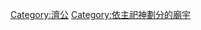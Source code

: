 {{Commons_category}}
{{Category_more|济公}}

[[Category:濟公|Category:濟公]]
[[Category:依主祀神劃分的廟宇|Category:依主祀神劃分的廟宇]]